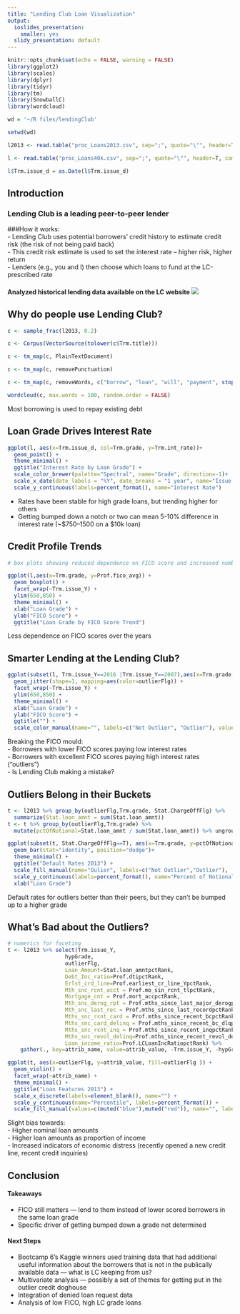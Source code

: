 ```yaml
---
title: "Lending Club Loan Visualization"
output:
  ioslides_presentation:
    smaller: yes
  slidy_presentation: default
---
```


```r
knitr::opts_chunk$set(echo = FALSE, warning = FALSE)
library(ggplot2)
library(scales) 
library(dplyr)
library(tidyr)
library(tm)
library(SnowballC)
library(wordcloud)

wd = '~/R files/lendingClub'

setwd(wd)

l2013 <- read.table("proc_Loans2013.csv", sep=";", quote="\"", header=T, comment.char="", encoding="UTF-8", fill=F)

l <- read.table("proc_Loans40k.csv", sep=";", quote="\"", header=T, comment.char="", encoding="UTF-8", fill=F)

l$Trm.issue_d = as.Date(l$Trm.issue_d)
```

## Introduction
### Lending Club is a leading peer-to-peer lender  

###How it works:  
- Lending Club uses potential borrowers' credit history to estimate credit risk (the risk of not being paid back)  
- This credit risk estimate is used to set the interest rate -- higher risk, higher return  
- Lenders (e.g., you and I) then choose which loans to fund at the LC-prescribed rate  

#### Analyzed historical lending data available on the LC website ![](LC_img.tiff)

## Why do people use Lending Club?

```r
c <- sample_frac(l2013, 0.2)

c <- Corpus(VectorSource(tolower(c$Trm.title)))

c <- tm_map(c, PlainTextDocument)

c <- tm_map(c, removePunctuation)

c <- tm_map(c, removeWords, c("borrow", "loan", "will", "payment", stopwords('english')))

wordcloud(c, max.words = 100, random.order = FALSE)
```
<div class=centered>
Most borrowing is used to repay existing debt
</div>
## Loan Grade Drives Interest Rate
```r
ggplot(l, aes(x=Trm.issue_d, col=Trm.grade, y=Trm.int_rate))+
  geom_point() +
  theme_minimal() +
  ggtitle("Interest Rate by Loan Grade") + 
  scale_color_brewer(palette="Spectral", name="Grade", direction=-1)+
  scale_x_date(date_labels = "%Y", date_breaks = "1 year", name="Issue Date") +
  scale_y_continuous(labels=percent_format(), name="Interest Rate") 
```

- Rates have been stable for high grade loans, but trending higher for others  
- Getting bumped down a notch or two can mean 5-10% difference in interest rate (~\$750--1500 on a \$10k loan)  

## Credit Profile Trends
```r
# box plots showing reduced dependence on FICO score and increased number of outliers

ggplot(l,aes(x=Trm.grade, y=Prof.fico_avg)) + 
  geom_boxplot() + 
  facet_wrap(~Trm.issue_Y) + 
  ylim(650,850) + 
  theme_minimal() +
  xlab("Loan Grade") +
  ylab("FICO Score") +
  ggtitle("Loan Grade by FICO Score Trend")
```

Less dependence on FICO scores over the years

## Smarter Lending at the Lending Club?
```r

ggplot(subset(l, Trm.issue_Y==2016 |Trm.issue_Y==2007),aes(x=Trm.grade, y=Prof.fico_avg)) + 
  geom_jitter(shape=1, mapping=aes(color=outlierFlg)) + 
  facet_wrap(~Trm.issue_Y) + 
  ylim(650,850) + 
  theme_minimal() +
  xlab("Loan Grade") +
  ylab("FICO Score") +
  ggtitle("") + 
  scale_color_manual(name="", labels=c("Not Outlier", "Outlier"), values=(c(muted("blue"),muted("red")))) 
```
Breaking the FICO mould:  
- Borrowers with lower FICO scores paying low interest rates  
- Borrowers with excellent FICO scores paying high interest rates ("outliers")  
- Is Lending Club making a mistake?  

## Outliers Belong in their Buckets
```r
t <- l2013 %>% group_by(outlierFlg,Trm.grade, Stat.ChargeOffFlg) %>% 
  summarize(Stat.loan_amnt = sum(Stat.loan_amnt)) 
t <- t %>% group_by(outlierFlg,Trm.grade) %>% 
  mutate(pctOfNotional=Stat.loan_amnt / sum(Stat.loan_amnt)) %>% ungroup

ggplot(subset(t, Stat.ChargeOffFlg==T), aes(x=Trm.grade, y=pctOfNotional, fill=outlierFlg)) +
  geom_bar(stat="identity", position="dodge")+
  theme_minimal() +
  ggtitle("Default Rates 2013") + 
  scale_fill_manual(name="Oulier", labels=c("Not Outlier","Outlier"),   values=c(muted("blue"),muted("red")))+
  scale_y_continuous(labels=percent_format(), name="Percent of Notional Defaulted") +
  xlab("Loan Grade")
```
  
Default rates for outliers better than their peers, but they can't be bumped up to a higher grade

## What's Bad about the Outliers?
```r

# numerics for faceting 
t <- l2013 %>% select(Trm.issue_Y, 
                  hypGrade, 
                  outlierFlg, 
                  Loan_Amount=Stat.loan_amntpctRank, 
                  Debt_Inc_ratio=Prof.dtipctRank, 
                  Erlst_crd_line=Prof.earliest_cr_line_YpctRank,
                  Mth_snc_rcnt_acct = Prof.mo_sin_rcnt_tlpctRank,
                  Mortgage_cnt = Prof.mort_accpctRank,
                  Mth_snc_derog_rpt = Prof.mths_since_last_major_derogpctRank,
                  Mth_snc_last_rec = Prof.mths_since_last_recordpctRank,
                  Mths_snc_rcnt_card = Prof.mths_since_recent_bcpctRank,
                  Mths_snc_card_delinq = Prof.mths_since_recent_bc_dlqpctRank,
                  Mths_snc_rcnt_inq = Prof.mths_since_recent_inqpctRank,
                  Mths_snc_revol_delinq=Prof.mths_since_recent_revol_delinqpctRank,
                  Loan_income_ratio=Prof.LCLoanIncRatiopctRank) %>%
    gather(., key=attrib_name, value=attrib_value, -Trm.issue_Y, -hypGrade, -outlierFlg)

ggplot(t, aes(x=outlierFlg, y=attrib_value, fill=outlierFlg )) + 
  geom_violin() +
  facet_wrap(~attrib_name) +
  theme_minimal() +
  ggtitle("Loan Features 2013") +
  scale_x_discrete(labels=element_blank(), name="") +
  scale_y_continuous(name="Percentile", labels=percent_format()) +
  scale_fill_manual(values=c(muted("blue"),muted("red")), name="", labels=c("Not outlier", "Outlier"))
```
  
Slight bias towards:  
- Higher nominal loan amounts  
- Higher loan amounts as proportion of income  
- Increased indicators of economic distress (recently opened a new credit line, recent credit inquiries)

## Conclusion

#### Takeaways
- FICO still matters --- lend to them instead of lower scored borrowers in the same loan grade
- Specific driver of getting bumped down a grade not determined

#### Next Steps
- Bootcamp 6's Kaggle winners used training data that had additional useful information about the borrowers that is not in the publically available data --- what is LC keeping from us?  
- Multivariate analysis --- possibly a set of themes for getting put in the outlier credit doghouse
- Integration of denied loan request data
- Analysis of low FICO, high LC grade loans